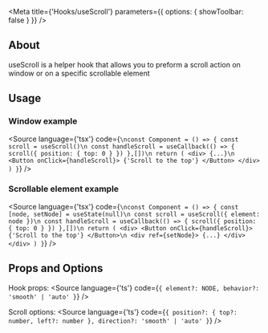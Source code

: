 
<Meta
    title={'Hooks/useScroll'}
    parameters={{
        options: {
            showToolbar: false
        }
    }}
/>

## About
useScroll is a helper hook that allows you to preform a scroll action on window or on a specific scrollable element

## Usage
### Window example
<Source
    language={'tsx'}
    code={`
\nconst Component = () => {
    const scroll = useScroll()\n
    const handleScroll = useCallback(() => {
        scroll({
            position: {
                top: 0
            }
        })
    },[])\n
    return (
        <div>
            {...}\n
            <Button onClick={handleScroll}>
                {'Scroll to the top'}
            </Button>
        </div>
    )
}
`}
/>

### Scrollable element example
<Source
    language={'tsx'}
    code={`
\nconst Component = () => {
    const [node, setNode] = useState(null)\n
    const scroll = useScroll({
        element: node
    })\n
    const handleScroll = useCallback(() => {
        scroll({
            position: {
                top: 0
            }
        })
    },[])\n
    return (
        <div>
            <Button onClick={handleScroll}>
                {'Scroll to the top'}
            </Button>\n
            <div ref={setNode}>
                {...}
            </div>
        </div>
    )
}
`}
/>

## Props and Options
Hook props:
<Source
    language={'ts'}
    code={`{
        element?: NODE,
        behavior?: 'smooth' | 'auto'
}`}
/>

Scroll options:
<Source
    language={'ts'}
    code={`{
        position?: {
            top?: number,
            left?: number
        },
        direction?: 'smooth' | 'auto'
}`}
/>